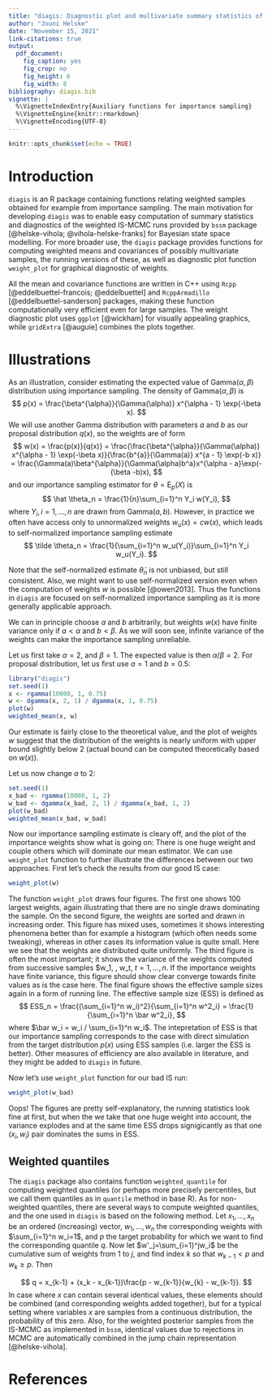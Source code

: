 ```yaml
---
title: "diagis: Diagnostic plot and multivariate summary statistics of weighted samples from importance sampling"
author: "Jouni Helske"
date: "November 15, 2021"
link-citations: true
output: 
  pdf_document:
    fig_caption: yes
    fig_crop: no
    fig_height: 6
    fig_width: 8
bibliography: diagis.bib
vignette: |
  %\VignetteIndexEntry{Auxiliary functions for importance sampling}
  %\VignetteEngine{knitr::rmarkdown}
  %\VignetteEncoding{UTF-8}
---
```

  
```r
knitr::opts_chunk$set(echo = TRUE)
```

# Introduction

`diagis` is an R package containing functions relating weighted samples obtained for example from importance sampling. The main motivation for developing `diagis` was to enable easy computation of summary statistics and diagnostics of the weighted IS-MCMC runs provided by `bssm` package [@helske-vihola; @vihola-helske-franks] for Bayesian state space modelling. For more broader use, the `diagis` package provides functions for computing weighted means and covariances of possibly multivariate samples, the running versions of these, as well as diagnostic plot function `weight_plot` for graphical diagnostic of weights.

All the mean and covariance functions are written in C++ using `Rcpp` [@eddelbuettel-francois; @eddelbuettel] and `RcppArmadillo` [@eddelbuettel-sanderson] packages, making these function computationally very efficient even for large samples. The weight diagnostic plot uses `ggplot` [@wickham] for visually appealing graphics, while `gridExtra` [@auguie] combines the plots together.

# Illustrations

As an illustration, consider estimating the expected value of Gamma($\alpha, \beta$) distribution using importance sampling. The density of Gamma($\alpha, \beta$) is
$$
p(x) = \frac{\beta^{\alpha}}{\Gamma(\alpha)} x^{\alpha - 1} \exp(-\beta x).
$$
We will use another Gamma distribution with parameters $a$ and $b$ as our proposal distribution $q(x)$, so the weights are of form
$$
w(x) = \frac{p(x)}{q(x)} = \frac{\frac{\beta^{\alpha}}{\Gamma(\alpha)} x^{\alpha - 1} \exp(-\beta x)}{\frac{b^{a}}{\Gamma(a)} x^{a - 1} \exp(-b x)} = \frac{\Gamma(a)\beta^{\alpha}}{\Gamma(\alpha)b^a}x^{\alpha - a}\exp(-(\beta -b)x),
$$
and our importance sampling estimator for $\theta = \textrm{E}_p(X)$ is
$$
\hat \theta_n = \frac{1}{n}\sum_{i=1}^n Y_i w(Y_i),
$$
where $Y_i, i = 1,\ldots, n$ are drawn from $\textrm{Gamma}(a, b)$. However, in practice we often have access only to unnormalized weights $w_u(x) = c w(x)$, which leads to self-normalized importance sampling estimate
$$
\tilde \theta_n = \frac{1}{\sum_{i=1}^n w_u(Y_i)}\sum_{i=1}^n Y_i w_u(Y_i).
$$

Note that the self-normalized estimate $\tilde \theta_n$ is not unbiased, but still consistent. Also, we might want to use self-normalized version even when the computation of weights $w$ is possible [@owen2013]. Thus the functions in `diagis` are focused on self-normalized importance sampling as it is more generally applicable approach.

We can in principle choose $a$ and $b$ arbitrarily, but weights $w(x)$ have finite variance only if $a < \alpha$ and $b < \beta$. As we will soon see, infinite variance of the weights can make the importance sampling unreliable.

Let us first take $\alpha = 2$, and $\beta = 1$. The expected value is then $\alpha/\beta = 2$. For proposal distribution, let us first use $a = 1$ and $b = 0.5$:
```r
library("diagis")
set.seed(1)
x <- rgamma(10000, 1, 0.75)
w <- dgamma(x, 2, 1) / dgamma(x, 1, 0.75)
plot(w)
weighted_mean(x, w)
```
Our estimate is fairly close to the theoretical value, and the plot of weights $w$ suggest that the distribution of the weights is nearly uniform with upper bound slightly below 2 (actual bound can be computed theoretically based on $w(x)$).

Let us now change $a$ to 2:
```r
set.seed(1)
x_bad <- rgamma(10000, 1, 2)
w_bad <- dgamma(x_bad, 2, 1) / dgamma(x_bad, 1, 2)
plot(w_bad)
weighted_mean(x_bad, w_bad)
```
Now our importance sampling estimate is cleary off, and the plot of the importance weights show what is going on: There is one huge weight and couple others which will dominate our mean estimator. We can use `weight_plot` function to further illustrate the differences between our two approaches. First let's check the results from our good IS case:
```r
weight_plot(w)
```
The function `weight_plot` draws four figures. The first one shows 100 largest weights, again illustrating that there are no single draws dominating the sample. On the second figure, the weights are sorted and drawn in increasing order. This figure has mixed uses, sometimes it shows interesting phenomena better than for example a histogram (which often needs some tweaking), whereas in other cases its information value is quite small. Here we see that the weights are distributed quite uniformly. The third figure is often the most important; it shows the variance of the weights computed from successive samples $w_1, \ldots, w_t, $t = 1, \ldots, n$. If the importance weights have finite variance, this figure should show clear converge towards finite values as is the case here. The final figure shows the effective sample sizes again in a form of running line. The effective sample size (ESS) is defined as 
$$
ESS_n = \frac{(\sum_{i=1}^n w_i)^2}{\sum_{i=1}^n w^2_i} = \frac{1}{\sum_{i=1}^n \bar w^2_i},
$$
where $\bar w_i = w_i / \sum_{i=1}^n w_i$. The intepretation of ESS is that our importance sampling corresponds to the case with direct simulation from the target distribution $p(x)$ using ESS samples (i.e. larger the ESS is better). Other measures of efficiency are also available in literature, and they might be added to `diagis` in future.

Now let's use `weight_plot` function for our bad IS run:
```r
weight_plot(w_bad)
```
Oops! The figures are pretty self-explanatory, the running statistics look fine at first, but when the we take that one huge weight into account, the variance explodes and at the same time ESS drops signigicantly as that one $(x_i, w_i)$ pair dominates the sums in ESS.

## Weighted quantiles

The `diagis` package also contains function `weighted_quantile` for computing weighted quantiles (or perhaps more precisely percentiles, but we call them quantiles as ìn `quantile` method in base R). As for non-weighted quantiles, there are several ways to compute weighted quantiles, and the one used in `diagis` is based on the following method. Let $x_1,\ldots,x_n$ be an ordered (increasing) vector, $w_1,\ldots,w_n$ the corresponding weights with $\sum_{i=1}^n w_i=1$, and $p$ the target probability for which we want to find the corresponding quantile $q$. Now let $w'_j=\sum_{i=1}^jw_i$ be the cumulative sum of weights from $1$ to $j$, and find index $k$ so that $w_{k-1} < p$ and $w_k \geq p$. Then   

$$
q = x_{k-1} + (x_k - x_{k-1})\frac{p - w_{k-1}}{w_{k} - w_{k-1}}.
$$
In case where $x$ can contain several identical values, these elements should be combined (and corresponding weights added together), but for a typical setting where variables $x$ are samples from a continuous distribution, the probability of this zero. Also, for the weighted posterior samples from the IS-MCMC as implemented in `bssm`, identical values due to rejections in MCMC are automatically combined in the jump chain representation [@helske-vihola].

# References
